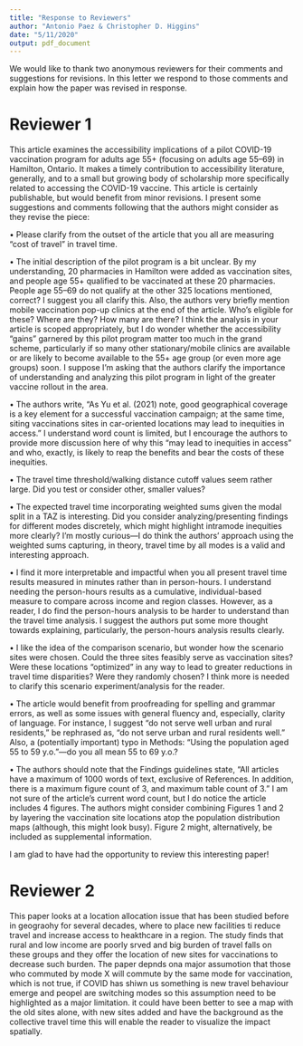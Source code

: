 ```yaml
---
title: "Response to Reviewers"
author: "Antonio Paez & Christopher D. Higgins"
date: "5/11/2020"
output: pdf_document
---
```


We would like to thank two anonymous reviewers for their comments and suggestions for revisions. In this letter we respond to those comments and explain how the paper was revised in response.

\newpage

# Reviewer 1

This article examines the accessibility implications of a pilot COVID-19 vaccination program for adults age 55+ (focusing on adults age 55–69) in Hamilton, Ontario. It makes a timely contribution to accessibility literature, generally, and to a small but growing body of scholarship more specifically related to accessing the COVID-19 vaccine. This article is certainly publishable, but would benefit from minor revisions. I present some suggestions and comments following that the authors might consider as they revise the piece:

>\textcolor{blue}{Thank you for your positive assessment of the paper and suggestions for improvements. We feel that the paper is better with the revisions suggested.}

• Please clarify from the outset of the article that you all are measuring “cost of travel” in travel time.

>\textcolor{blue}{We have done this, starting from the abstract.}

• The initial description of the pilot program is a bit unclear. By my understanding, 20 pharmacies in Hamilton were added as vaccination sites, and people age 55+ qualified to be vaccinated at these 20 pharmacies. People age 55–69 do not qualify at the other 325 locations mentioned, correct? I suggest you all clarify this. Also, the authors very briefly mention mobile vaccination pop-up clinics at the end of the article. Who’s eligible for these? Where are they? How many are there? I think the analysis in your article is scoped appropriately, but I do wonder whether the accessibility “gains” garnered by this pilot program matter too much in the grand scheme, particularly if so many other stationary/mobile clinics are available or are likely to become available to the 55+ age group (or even more age groups) soon. I suppose I’m asking that the authors clarify the importance of understanding and analyzing this pilot program in light of the greater vaccine rollout in the area.

>\textcolor{blue}{We are grateful for this comment. In trying to be concise we did not manage to be clear, and we appreciate the opportunity to clarify. In this respect, it is important to note that the City of Hamilton operated dedicated vaccination sites for people 70+ and mobile pop-up clinics for people 75+\footnote{\url{https://www.hamilton.ca/government-information/news-centre/news-releases/hamiltons-covid-19-vaccination-program-expansion-1}}; however, it did not have any province-approved pharmacies as part of the pharmacy vaccination program until April 1st, when we began this research. The 325 pharmacies mentioned were all in other cities in Ontario, the closest of which is Toronto. In this way, the pilot greatly expanded access to the vaccine in the City of Hamilton, however our analysis suggests that the selection of sites was inequitable, requiring lower income populations in the city center and rural populations to travel much longer to reach a vaccination site. We revised the introduction and hope that the revisions will provide sufficient clarity with respect to the program and its relevance.}

• The authors write, “As Yu et al. (2021) note, good geographical coverage is a key element for a successful vaccination campaign; at the same time, siting vaccinations sites in car-oriented locations may lead to inequities in access.” I understand word count is limited, but I encourage the authors to provide more discussion here of why this “may lead to inequities in access” and who, exactly, is likely to reap the benefits and bear the costs of these inequities.

>\textcolor{blue}{We provide more discussion about this in the introduction, in effect previewing our hypotheses for the paper.}

• The travel time threshold/walking distance cutoff values seem rather large. Did you test or consider other, smaller values?

>\textcolor{blue}{The thresholds were used to calculate the travel time tables. Since we don't know the distribution of travel times a priori, a conservative approach to ensure that every parcel can reach at least one pharmacy is to use large thresholds when running the routing algorithm. After the travel time tables have been processed the thresholds are not relevant, because the analysis is based on travel time to the nearest pharmacy. As seen in Figure 4 of the original paper, the longest trip to the nearest pharmacy from any location is approximately 40 minutes (i.e., there are lots of superfluous origin-destination pairs in our time tables).}

• The expected travel time incorporating weighted sums given the modal split in a TAZ is interesting. Did you consider analyzing/presenting findings for different modes discretely, which might highlight intramode inequities more clearly? I’m mostly curious—I do think the authors’ approach using the weighted sums capturing, in theory, travel time by all modes is a valid and interesting approach.

>\textcolor{blue}{Thank you for this excellent suggestion. We now report the estimated travel times by mode with the twenty pharmacies and with the proposed additions. The additions reduce travel time for every mode, but the largest reductions are for transit and walking. At a time when mobility is limited to essential travel, it clearly is in the public interest to reduce the need to travel longer by any mode.}

• I find it more interpretable and impactful when you all present travel time results measured in minutes rather than in person-hours. I understand needing the person-hours results as a cumulative, individual-based measure to compare across income and region classes. However, as a reader, I do find the person-hours analysis to be harder to understand than the travel time analysis. I suggest the authors put some more thought towards explaining, particularly, the person-hours analysis results clearly.

>\textcolor{blue}{We agree. The cumulative values are easier to understand in hours, but at the individual level it is less intuitive to say "0.09 hours". We have adjusted this in the revised paper.}

• I like the idea of the comparison scenario, but wonder how the scenario sites were chosen. Could the three sites feasibly serve as vaccination sites? Were these locations “optimized” in any way to lead to greater reductions in travel time disparities? Were they randomly chosen? I think more is needed to clarify this scenario experiment/analysis for the reader.

>\textcolor{blue}{The three sites we use for the scenario are existing pharmacies and of chains used by the provine elsewhere for the pilot, so they are definitely feasible for the program. We did not use any systematic approach to select these sites, we just went with three reasonable sites. The fact that three sites chosen in a reasonable but not systematic way can lead to such important reductions is telling about the effort that the province put in the selection of sites for the program. There are certainly better ways of approaching this issue (for instance, by designing optimal accessibility landscapes, see Paez et al., 2013) but we feel that designing optimal landscapes is beyond the scope of a short findings paper, since the finding that we wish to report is the inequity in the roll-out of the program.}

• The article would benefit from proofreading for spelling and grammar errors, as well as some issues with general fluency and, especially, clarity of language. For instance, I suggest “do not serve well urban and rural residents,” be rephrased as, “do not serve urban and rural residents well.” Also, a (potentially important) typo in Methods: “Using the population aged 55 to 59 y.o.”—do you all mean 55 to 69 y.o.?

>\textcolor{blue}{We proofread the paper and hopefully the overall writing is improved. In the methods we did indeed mean 55 to 69 y.o.; this has been fixed in the revision.}

• The authors should note that the Findings guidelines state, “All articles have a maximum of 1000 words of text, exclusive of References. In addition, there is a maximum figure count of 3, and maximum table count of 3.” I am not sure of the article’s current word count, but I do notice the article includes 4 figures. The authors might consider combining Figures 1 and 2 by layering the vaccination site locations atop the population distribution maps (although, this might look busy). Figure 2 might, alternatively, be included as supplemental information.

>\textcolor{blue}{We tried layering the locations of the pharmacies on the population maps, but legibility is severely compromised. We are open to including some of the figures as supplemental information at the pleasure of the editor. Perhaps the editor is willing to trade one figure for one table? (we only have two tables in the paper and both are relatively compact).}

I am glad to have had the opportunity to review this interesting paper!

>\textcolor{blue}{Thank you again for you suggestions, and the opportunity to revise and improve the paper.}

\newpage

# Reviewer 2

This paper looks at a location allocation issue that has been studied before in geograohy for several decades, where to place new facilities ti reduce travel and increase access to heakthcare in a region. The study finds that rural and low income are poorly srved and big burden of travel falls on these groups and they offer the location of new sites for vaccinations to decrease such burden. The paper depnds ona major assumotion that those who commuted by mode X will commute by the same mode for vaccination, which is not true, if COVID has shiwn us something is new travel behaviour emerge and peopel are switching modes so this assumption need to be highlighted as a major limitation. it could have been better to see a map with the old sites alone, with new sites added and have the background as the collective travel time this will enable the reader to visualize the impact spatially.

>>\textcolor{blue}{Thank you for these comments. Both authors are familiar with the literature on accessibility to healthcare, having contributed to it as recently as 2019. The findings that we wish to report here concern the specific situation of the vaccination pilot in Ontario. This is a policy-relevant issue for which there is no empirical information available besides this paper. We agree that a limitation of the analysis is that we assume all demographic/travel behavior patterns are stable since 2016. This assumption was already highlighted in the original paper (and aren't all assumptions limitations by definition?); in the revision we  redouble our effort to highlight this issue more explicitly as a limitation. We are aware that travel behavior for routine activities has changed during the pandemic (the first author has researched this in, for example, Paez, 2020, and Jamal and Paez, 2020, both papers published in Findings). But travel to get an essential vaccine is not necessarily a routine, quotidiane sort of travel behavior. We do not really know (at least for the region under study) how behavior for non-routine travel may have changed during the pandemic since we know relatively little about non-routine travel to begin with. In principle, it seems possible to do scenario analysis, but for this we would need to make up numbers regarding modal shares during the pandemic, and such an endeavor is not without problems either - besides probably requiring a substantially longer paper. We plotted the locations of the pharmacies in the travel time maps for ease of visualization.}